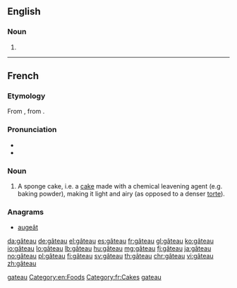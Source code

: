 ==English==

===Noun===
{{en-noun|gâteaux|gâteaus}}

# {{alternative form of|gateau}}

[[Category:English terms spelled with Â|gateau]]
[[Category:en:Foods]]

----

==French==

===Etymology===
From {{etyl|fro|fr}} {{term|gastel|lang=fro}}, from {{etyl|frk|fr}} {{term/t|frk|*wastil}}.

===Pronunciation===
* {{IPA|lang=fr|/ɡɑ.to/}}
* {{audio|Fr-gâteau.ogg|audio}}

===Noun===
{{fr-noun|m|x|sort=gateau}}

# A sponge cake, i.e. a [[cake]] made with a chemical leavening agent (e.g. baking powder), making it light and airy (as opposed to a denser [[torte]]).

===Anagrams===
* [[augeât#French|augeât]]

[[Category:fr:Cakes]]
[[Category:fr:Foods|gateau]]

[[da:gâteau]]
[[de:gâteau]]
[[el:gâteau]]
[[es:gâteau]]
[[fr:gâteau]]
[[gl:gâteau]]
[[ko:gâteau]]
[[io:gâteau]]
[[lo:gâteau]]
[[lb:gâteau]]
[[hu:gâteau]]
[[mg:gâteau]]
[[fj:gâteau]]
[[ja:gâteau]]
[[no:gâteau]]
[[pl:gâteau]]
[[fi:gâteau]]
[[sv:gâteau]]
[[th:gâteau]]
[[chr:gâteau]]
[[vi:gâteau]]
[[zh:gâteau]]